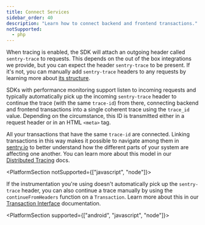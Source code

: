 ```yaml
---
title: Connect Services
sidebar_order: 40
description: "Learn how to connect backend and frontend transactions."
notSupported:
  - php
---
```


When tracing is enabled, the SDK will attach an outgoing header called `sentry-trace` to requests. This depends on the out of the box integrations we provide, but you can expect the header `sentry-trace` to be present. If it's not, you can manually add `sentry-trace` headers to any requests by learning more about [its structure](https://develop.sentry.dev/sdk/performance/#header-sentry-trace).

SDKs with performance monitoring support listen to incoming requests and typically automatically pick up the incoming `sentry-trace` header to continue the trace (with the same `trace-id`) from there, connecting backend and frontend transactions into a single coherent trace using the `trace_id` value. Depending on the circumstance, this ID is transmitted either in a request header or in an HTML `<meta>` tag. 

All your transactions that have the same `trace-id` are connected. Linking transactions in this way makes it possible to navigate among them in [sentry.io](https://sentry.io) to better understand how the different parts of your system are affecting one another. You can learn more about this model in our [Distributed Tracing](/product/sentry-basics/tracing/distributed-tracing/) docs.

<PlatformSection notSupported={["javascript", "node"]}>

If the instrumentation you're using doesn't automatically pick up the `sentry-trace` header, you can also continue a trace manually by using the `continueFromHeaders` function on a `Transaction`. Learn more about this in our [Transaction Interface](https://develop.sentry.dev/sdk/performance/#new-span-and-transaction-classes) documentation.

</PlatformSection>

<PlatformSection supported={["android", "javascript", "node"]}> 

<PlatformContent includePath="performance/connect-services" />

</PlatformSection>
